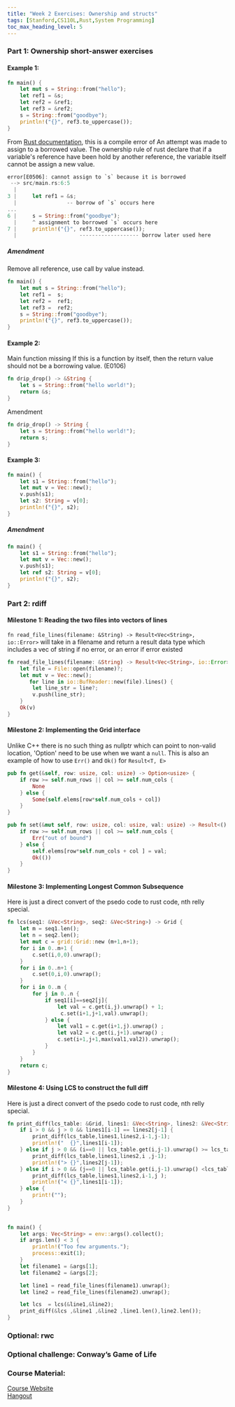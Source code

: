```yaml
---
title: "Week 2 Exercises: Ownership and structs"
tags: [Stanford,CS110L,Rust,System Programming]
toc_max_heading_level: 5
--- 
```

 
### Part 1: Ownership short-answer exercises

#### Example 1:

```rust
fn main() {
    let mut s = String::from("hello");
    let ref1 = &s;
    let ref2 = &ref1;
    let ref3 = &ref2;
    s = String::from("goodbye");
    println!("{}", ref3.to_uppercase());
}
```
From [Rust documentation](https://doc.rust-lang.org/error-index.html), this is a compile error of An attempt was made to assign to a borrowed value. The ownership rule of rust declare that if a variable's reference have been hold by another reference, the variable itself cannot be assign a new value.
```rust
error[E0506]: cannot assign to `s` because it is borrowed
 --> src/main.rs:6:5
  |
3 |     let ref1 = &s;
  |                -- borrow of `s` occurs here
...
6 |     s = String::from("goodbye");
  |     ^ assignment to borrowed `s` occurs here
7 |     println!("{}", ref3.to_uppercase());
  |                    ------------------- borrow later used here
```

##### Amendment

Remove all reference, use call by value instead.
```rust
fn main() {
    let mut s = String::from("hello");
    let ref1 =  s;
    let ref2 =  ref1;
    let ref3 =  ref2;
    s = String::from("goodbye");
    println!("{}", ref3.to_uppercase());
}
```


#### Example 2:
Main function missing 
If this is a function by itself, then the return value should not be a borrowing value. (E0106)
```rust
fn drip_drop() -> &String {
    let s = String::from("hello world!");
    return &s;
}
```
Amendment
```rust
fn drip_drop() -> String {
    let s = String::from("hello world!");
    return s;
}
```
#### Example 3:
```rust
fn main() {
    let s1 = String::from("hello");
    let mut v = Vec::new();
    v.push(s1);
    let s2: String = v[0];
    println!("{}", s2);
}
```

##### Amendment
```rust
fn main() {
    let s1 = String::from("hello");
    let mut v = Vec::new();
    v.push(s1);
    let ref s2: String = v[0];
    println!("{}", s2);
}
```
### Part 2: rdiff

#### Milestone 1: Reading the two files into vectors of lines

`fn read_file_lines(filename: &String) -> Result<Vec<String>, io::Error>` will take in a filename and return a result data type which includes a vec of string if no error, or an error if error existed

```rust
fn read_file_lines(filename: &String) -> Result<Vec<String>, io::Error> { 
    let file = File::open(filename)?;  
    let mut v = Vec::new();
       for line in io::BufReader::new(file).lines() {
        let line_str = line?;
        v.push(line_str); 
    } 
    Ok(v) 
}
```

#### Milestone 2: Implementing the Grid interface

Unlike C++ there is no such thing as nullptr which can point to non-valid location, 'Option<T>' need to be use when we want a `null`.
This is also an example of how to use `Err()` and `Ok()` for `Result<T, E>`
```rust
pub fn get(&self, row: usize, col: usize) -> Option<usize> {
    if row >= self.num_rows || col >= self.num_cols {
        None 
    } else {
        Some(self.elems[row*self.num_cols + col]) 
    } 
}

pub fn set(&mut self, row: usize, col: usize, val: usize) -> Result<(), &'static str> { 
    if row >= self.num_rows || col >= self.num_cols { 
        Err("out of bound")
    } else {
        self.elems[row*self.num_cols + col ] = val;
        Ok(()) 
    }   
}
```

#### Milestone 3: Implementing Longest Common Subsequence
Here is just a direct convert of the psedo code to rust code, nth relly special.
```rust
fn lcs(seq1: &Vec<String>, seq2: &Vec<String>) -> Grid { 
    let m = seq1.len();
    let n = seq2.len();
    let mut c = grid::Grid::new (m+1,n+1); 
    for i in 0..m+1 {
        c.set(i,0,0).unwrap();
    }
    for i in 0..n+1 {
        c.set(0,i,0).unwrap();
    }
    for i in 0..m {
        for j in 0..n {
            if seq1[i]==seq2[j]{
                let val = c.get(i,j).unwrap() + 1;
                 c.set(i+1,j+1,val).unwrap();
            } else {
                let val1 = c.get(i+1,j).unwrap() ;
                let val2 = c.get(i,j+1).unwrap() ;
                c.set(i+1,j+1,max(val1,val2)).unwrap();
            }
        }
    }
    return c; 
}
```

#### Milestone 4: Using LCS to construct the full diff
Here is just a direct convert of the psedo code to rust code, nth relly special.
```rust
fn print_diff(lcs_table: &Grid, lines1: &Vec<String>, lines2: &Vec<String>, i: usize, j: usize) {
    if i > 0 && j > 0 && lines1[i-1] == lines2[j-1] {
        print_diff(lcs_table,lines1,lines2,i-1,j-1);
        println!("  {}",lines1[i-1]);
    } else if j > 0 && (i==0 || lcs_table.get(i,j-1).unwrap() >= lcs_table.get(i-1,j).unwrap()) {
        print_diff(lcs_table,lines1,lines2,i ,j-1);
        println!("> {}",lines2[j-1]);
    } else if i > 0 && (j==0 || lcs_table.get(i,j-1).unwrap() <lcs_table.get(i-1,j).unwrap()) {
        print_diff(lcs_table,lines1,lines2,i-1,j );
        println!("< {}",lines1[i-1]);
    } else {
        print!("");
    } 
}

 
fn main() {
    let args: Vec<String> = env::args().collect();
    if args.len() < 3 {
        println!("Too few arguments.");
        process::exit(1);
    }
    let filename1 = &args[1];
    let filename2 = &args[2];

    let line1 = read_file_lines(filename1).unwrap();
    let line2 = read_file_lines(filename2).unwrap();

    let lcs  = lcs(&line1,&line2);
    print_diff(&lcs ,&line1 ,&line2 ,line1.len(),line2.len());
}
```
### Optional: rwc

### Optional challenge: Conway’s Game of Life
 
### Course Material:
[Course Website](https://reberhardt.com/cs110l/spring-2020/)  
[Hangout](https://reberhardt.com/cs110l/spring-2020/assignments/week-2-exercises/)